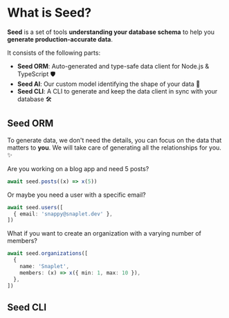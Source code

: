 # What is Seed?

**Seed** is a set of tools **understanding your database schema** to help you **generate production-accurate data**.

It consists of the following parts:

- **Seed ORM**: Auto-generated and type-safe data client for Node.js & TypeScript 🛡️
- **Seed AI**: Our custom model identifying the shape of your data 🤖
- **Seed CLI**: A CLI to generate and keep the data client in sync with your database 🛠️

## Seed ORM

To generate data, we don't need the details, you can focus on the data that matters to **you**.
We will take care of generating all the relationships for you. ✨

Are you working on a blog app and need 5 posts?
```ts
await seed.posts((x) => x(5))
```

Or maybe you need a user with a specific email?
```ts
await seed.users([
  { email: 'snappy@snaplet.dev' },
])
```

What if you want to create an organization with a varying number of members?
```ts
await seed.organizations([
  {
    name: 'Snaplet',
    members: (x) => x({ min: 1, max: 10 }),
  },
])
```

## Seed CLI

